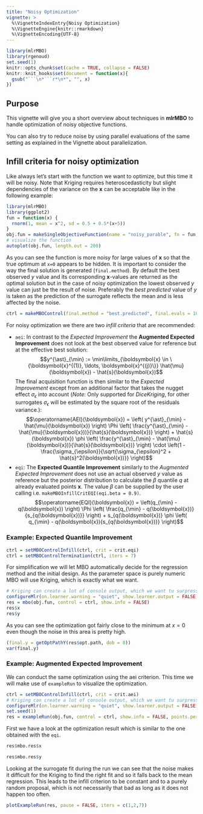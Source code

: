 ```yaml
---
title: "Noisy Optimization"
vignette: >
  %\VignetteIndexEntry{Noisy Optimization}
  %\VignetteEngine{knitr::rmarkdown}
  %\VignetteEncoding{UTF-8}
---
```


```r
library(mlrMBO)
library(rgenoud)
set.seed(1)
knitr::opts_chunk$set(cache = TRUE, collapse = FALSE)
knitr::knit_hooks$set(document = function(x){
  gsub("```\n*```r*\n*", "", x)
})
```

## Purpose

This vignette will give you a short overview about techniques in **mlrMBO** to handle optimization of noisy objective functions.

You can also try to reduce noise by using parallel evaluations of the same setting as explained in the Vignette about parallelization.

## Infill criteria for noisy optimization

Like always let's start with the function we want to optimize, but this time it will be noisy.
Note that Kriging requires heteroscedasticity but slight dependencies of the variance on the $\boldsymbol{x}$ can be acceptable like in the following example:

```r
library(mlrMBO)
library(ggplot2)
fun = function(x) {
  rnorm(1, mean = x^2, sd = 0.5 + 0.5*(x+5))
}
obj.fun = makeSingleObjectiveFunction(name = "noisy_parable", fn = fun, has.simple.signature = TRUE, par.set = makeNumericParamSet("x", 1, -5, 5), noisy = TRUE)
# visualize the function
autoplot(obj.fun, length.out = 200)
```

As you can see the function is more noisy for large values of $\boldsymbol{x}$ so that the true optimum at `x=0` appears to be hidden.
It is important to consider the way the final solution is generated (`final.method`).
By default the best observed $y$ value and its corresponding $\boldsymbol{x}$-values are returned as the optimal solution but in the case of noisy optimization the lowest observed $y$ value can just be the result of noise.
Preferably the _best predicted_ value of $y$ is taken as the prediction of the surrogate reflects the mean and is less affected by the noise.

```r
ctrl = makeMBOControl(final.method = "best.predicted", final.evals = 10)
```

For noisy optimization we there are two _infill criteria_ that are recommended:

* `aei`: In contrast to the _Expected Improvement_ the **Augmented Expected Improvement** does not look at the best observed value for reference but at the effective best solution:
$$y^{\ast}_{\min} := \min\limits_{\boldsymbol{x} \in \{\boldsymbol{x}^{(1)}, \ldots, \boldsymbol{x}^{(j)}\}} \hat{\mu}(\boldsymbol{x}) - \hat{s}(\boldsymbol{x})$$
The final acquisition function is then similar to the _Expected Improvement_ except from an additional factor that takes the nugget effect $\sigma_{\epsilon}$ into account (_Note_: Only supported for _DiceKriging_, for other surrogates $\sigma_{\epsilon}$ will be estimated by the square root of the residuals variance.):
$$\operatorname{AEI}(\boldsymbol{x}) = \left( y^{\ast}_{\min} - \hat{\mu}(\boldsymbol{x}) \right) \Phi \left( \frac{y^{\ast}_{\min} - \hat{\mu}(\boldsymbol{x}))}{\hat{s}(\boldsymbol{x})} \right) + \hat{s}(\boldsymbol{x}) \phi \left( \frac{y^{\ast}_{\min} - \hat{\mu}(\boldsymbol{x})}{\hat{s}(\boldsymbol{x})} \right) \cdot \left(1 - \frac{\sigma_{\epsilon}}{\sqrt{\sigma_{\epsilon}^2 + \hat{s}^2(\boldsymbol{x})}} \right)$$
* `eqi`: The **Expected Quantile Improvement** similarly to the _Augmented Expected Improvement_ does not use an actual observed $y$ value as reference but the posterior distribution to calculate the $\beta$ quantile $q$ at already evaluated points $\boldsymbol{x}$.
The value $\beta$ can be supplied by the user calling  i.e. `makeMBOInfillCritEQI(eqi.beta = 0.9)`.
$$\operatorname{EQI}(\boldsymbol{x}) = \left(q_{\min} - q(\boldsymbol{x}) \right) \Phi \left( \frac{q_{\min} - q(\boldsymbol{x})}{s_{q(\boldsymbol{x})}} \right) + s_{q(\boldsymbol{x})} \phi \left( q_{\min} - q(\boldsymbol{x}){s_{q(\boldsymbol{x})}} \right)$$

### Example: Expected Quantile Improvement

```r
ctrl = setMBOControlInfill(ctrl, crit = crit.eqi)
ctrl = setMBOControlTermination(ctrl, iters = 7)
```

For simplification we will let MBO automatically decide for the regression method and the initial design.
As the parameter space is purely numeric MBO will use Kriging, which is exactly what we want.

```r
# Kriging can create a lot of console output, which we want tu surpress here:
configureMlr(on.learner.warning = "quiet", show.learner.output = FALSE)
res = mbo(obj.fun, control = ctrl, show.info = FALSE)
res$x
res$y
```

As you can see the optimization got fairly close to the minimum at $x = 0$ even though the noise in this area is pretty high.

```r
(final.y = getOptPathY(res$opt.path, dob = 8))
var(final.y)
```

### Example: Augmented Expected Improvement

We can conduct the same optimization using the aei criterion.
This time we will make use of `exampleRun` to visualize the optimization.

```r
ctrl = setMBOControlInfill(ctrl, crit = crit.aei)
# Kriging can create a lot of console output, which we want tu surpress here:
configureMlr(on.learner.warning = "quiet", show.learner.output = FALSE)
set.seed(1)
res = exampleRun(obj.fun, control = ctrl, show.info = FALSE, points.per.dim = 200, noisy.evals = 1)
```

First we have a look at the optimization result which is similar to the one obtained with the `eqi`.

```r
res$mbo.res$x

res$mbo.res$y
```

Looking at the surrogate fit during the run we can see that the noise makes it difficult for the Kriging to find the right fit and so it falls back to the mean regression.
This leads to the infill criterion to be constant and to a purely random proposal, which is not necessarily that bad as long as it does not happen too often.

```r
plotExampleRun(res, pause = FALSE, iters = c(1,2,7))
```
